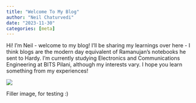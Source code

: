 ```yaml
---
title: "Welcome To My Blog"
author: "Neil Chaturvedi"
date: "2023-11-30"
categories: [meta]
---
```


Hi! I'm Neil - welcome to my blog! I'll be sharing my learnings over here - I think blogs are the modern day equivalent of Ramanujan's notebooks he sent to Hardy. I'm currently studying Electronics and Communications Engineering at BITS Pilani, although my interests vary. I hope you learn something from my experiences!

![](thumbnail.jpg)

Filler image, for testing :)
